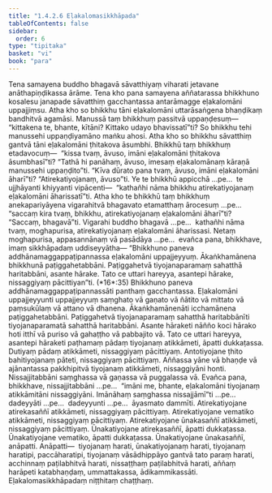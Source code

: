 ```yaml
---
title: "1.4.2.6 Eḷakalomasikkhāpada"
tableOfContents: false
sidebar:
  order: 6
type: "tipitaka"
basket: "vi"
book: "para"
---
```



<DynamicBreadcrumb />

<Division number="571" book="para" e="ch" v="1" p="340">

<Paragraph number="2176" book="para">
Tena samayena buddho bhagavā sāvatthiyaṃ viharati jetavane anāthapiṇḍikassa ārāme. Tena kho pana samayena aññatarassa bhikkhuno kosalesu janapade sāvatthiṃ gacchantassa antarāmagge eḷakalomāni uppajjiṃsu. Atha kho so bhikkhu tāni eḷakalomāni uttarāsaṅgena bhaṇḍikaṃ bandhitvā agamāsi. Manussā taṃ bhikkhuṃ passitvā uppaṇḍesuṃ—  “kittakena te, bhante, kītāni? Kittako udayo bhavissatī”ti? So bhikkhu tehi manussehi uppaṇḍiyamāno maṅku ahosi. Atha kho so bhikkhu sāvatthiṃ gantvā tāni eḷakalomāni ṭhitakova āsumbhi. Bhikkhū taṃ bhikkhuṃ etadavocuṃ—  “kissa tvaṃ, āvuso, imāni eḷakalomāni ṭhitakova āsumbhasī”ti? “Tathā hi panāhaṃ, āvuso, imesaṃ eḷakalomānaṃ kāraṇā manussehi uppaṇḍito”ti. “Kīva dūrato pana tvaṃ, āvuso, imāni eḷakalomāni āharī”ti? “Atirekatiyojanaṃ, āvuso”ti. Ye te bhikkhū appicchā …pe…  te ujjhāyanti khiyyanti vipācenti—  “kathañhi nāma bhikkhu atirekatiyojanaṃ eḷakalomāni āharissatī”ti.
</Paragraph>

<Paragraph number="2177" book="para">
Atha kho te bhikkhū taṃ bhikkhuṃ anekapariyāyena vigarahitvā bhagavato etamatthaṃ ārocesuṃ …pe…  “saccaṃ kira tvaṃ, bhikkhu, atirekatiyojanaṃ eḷakalomāni āharī”ti? “Saccaṃ, bhagavā”ti. Vigarahi buddho bhagavā …pe…  kathañhi nāma tvaṃ, moghapurisa, atirekatiyojanaṃ eḷakalomāni āharissasi. Netaṃ moghapurisa, appasannānaṃ vā pasādāya …pe…  evañca pana, bhikkhave, imaṃ sikkhāpadaṃ uddiseyyātha—
</Paragraph>

</Division>
<Division number="572" book="para" e="ch" v="1" p="340">

<Paragraph number="2178" book="para">
<Emphasis>“Bhikkhuno paneva addhānamaggappaṭipannassa eḷakalomāni uppajjeyyuṃ. Ākaṅkhamānena bhikkhunā paṭiggahetabbāni. Paṭiggahetvā tiyojanaparamaṃ sahatthā haritabbāni, asante hārake. Tato ce uttari hareyya, asantepi hārake, nissaggiyaṃ pācittiyan”</Emphasis>ti. (*16*:<Emphasis>35</Emphasis>)
</Paragraph>

</Division>
<Division number="573" book="para" e="ch" v="1" p="340">

<Paragraph number="2179" book="para">
<Emphasis>Bhikkhuno paneva addhānamaggappaṭipannassā</Emphasis>ti panthaṃ gacchantassa.
</Paragraph>

<Paragraph number="2180" book="para">
<Emphasis>Eḷakalomāni uppajjeyyun</Emphasis>ti uppajjeyyuṃ saṃghato vā gaṇato vā ñātito vā mittato vā paṃsukūlaṃ vā attano vā dhanena.
</Paragraph>

<Paragraph number="2181" book="para">
<Emphasis>Ākaṅkhamānenā</Emphasis>ti icchamānena paṭiggahetabbāni.
</Paragraph>

<Paragraph number="2182" book="para">
<Emphasis>Paṭiggahetvā tiyojanaparamaṃ sahatthā haritabbānī</Emphasis>ti tiyojanaparamatā sahatthā haritabbāni.
</Paragraph>

<Paragraph number="2183" book="para">
<Emphasis>Asante hārake</Emphasis>ti nāñño koci hārako hoti itthī vā puriso vā gahaṭṭho vā pabbajito vā.
</Paragraph>

<Paragraph number="2184" book="para">
<Emphasis>Tato ce uttari hareyya, asantepi hārake</Emphasis>ti paṭhamaṃ pādaṃ tiyojanaṃ atikkāmeti, āpatti dukkaṭassa. Dutiyaṃ pādaṃ atikkāmeti, nissaggiyaṃ pācittiyaṃ. Antotiyojane ṭhito bahitiyojanaṃ pāteti, nissaggiyaṃ pācittiyaṃ. Aññassa yāne vā bhaṇḍe vā ajānantassa pakkhipitvā tiyojanaṃ atikkāmeti, nissaggiyāni honti. Nissajjitabbāni saṃghassa vā gaṇassa vā puggalassa vā. Evañca pana, bhikkhave, nissajjitabbāni …pe…  “imāni me, bhante, eḷakalomāni tiyojanaṃ atikkāmitāni nissaggiyāni. Imānāhaṃ saṃghassa nissajjāmī”ti …pe…  dadeyyāti …pe…  dadeyyunti …pe…  āyasmato dammīti.
</Paragraph>

</Division>
<Division number="574" book="para" e="ch" v="1" p="341">

<Paragraph number="2185" book="para">
Atirekatiyojane atirekasaññī atikkāmeti, nissaggiyaṃ pācittiyaṃ. Atirekatiyojane vematiko atikkāmeti, nissaggiyaṃ pācittiyaṃ. Atirekatiyojane ūnakasaññī atikkāmeti, nissaggiyaṃ pācittiyaṃ.
</Paragraph>

<Paragraph number="2186" book="para">
Ūnakatiyojane atirekasaññī, āpatti dukkaṭassa. Ūnakatiyojane vematiko, āpatti dukkaṭassa. Ūnakatiyojane ūnakasaññī, anāpatti.
</Paragraph>

</Division>
<Division number="575" book="para" e="ch" v="1" p="341">

<Paragraph number="2187" book="para">
Anāpatti—  tiyojanaṃ harati, ūnakatiyojanaṃ harati, tiyojanaṃ haratipi, paccāharatipi, tiyojanaṃ vāsādhippāyo gantvā tato paraṃ harati, acchinnaṃ paṭilabhitvā harati, nissaṭṭhaṃ paṭilabhitvā harati, aññaṃ harāpeti katabhaṇḍaṃ, ummattakassa, ādikammikassāti.

</Paragraph>
</Division>

<Paragraph number="2188" type="center" book="para">
Eḷakalomasikkhāpadaṃ niṭṭhitaṃ chaṭṭhaṃ.
</Paragraph>